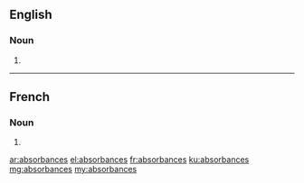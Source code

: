 ==English==

===Noun===
{{head|en|plural}}

# {{plural of|absorbance|lang=en}}

----

==French==

===Noun===
{{head|fr|plural|g=f}}

# {{plural of|absorbance|lang=fr}}

[[ar:absorbances]]
[[el:absorbances]]
[[fr:absorbances]]
[[ku:absorbances]]
[[mg:absorbances]]
[[my:absorbances]]